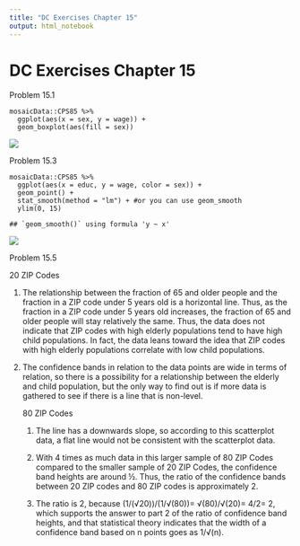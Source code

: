 ```yaml
---
title: "DC Exercises Chapter 15"
output: html_notebook
---
```


# **DC Exercises Chapter 15**

Problem 15.1

    mosaicData::CPS85 %>%
      ggplot(aes(x = sex, y = wage)) +
      geom_boxplot(aes(fill = sex))

![](Unknown.png)

Problem 15.3

    mosaicData::CPS85 %>%
      ggplot(aes(x = educ, y = wage, color = sex)) +
      geom_point() +
      stat_smooth(method = "lm") + #or you can use geom_smooth
      ylim(0, 15)

    ## `geom_smooth()` using formula 'y ~ x'

![](Unknown-1.png)\

Problem 15.5

20 ZIP Codes

1.  The relationship between the fraction of 65 and older people and the fraction in a ZIP code under 5 years old is a horizontal line. Thus, as the fraction in a ZIP code under 5 years old increases, the fraction of 65 and older people will stay relatively the same. Thus, the data does not indicate that ZIP codes with high elderly populations tend to have high child populations. In fact, the data leans toward the idea that ZIP codes with high elderly populations correlate with low child populations.

2.  The confidence bands in relation to the data points are wide in terms of relation, so there is a possibility for a relationship between the elderly and child population, but the only way to find out is if more data is gathered to see if there is a line that is non-level.

    80 ZIP Codes

    1.  The line has a downwards slope, so according to this scatterplot data, a flat line would not be consistent with the scatterplot data.

    2.  With 4 times as much data in this larger sample of 80 ZIP Codes compared to the smaller sample of 20 ZIP Codes, the confidence band heights are around ½. Thus, the ratio of the confidence bands between 20 ZIP codes and 80 ZIP codes is approximately 2.

    3.  The ratio is 2, because (1/(√20))/(1/√(80))= √(80)/√(20)= 4/2= 2, which supports the answer to part 2 of the ratio of confidence band heights, and that statistical theory indicates that the width of a confidence band based on n points goes as 1/√(n).
